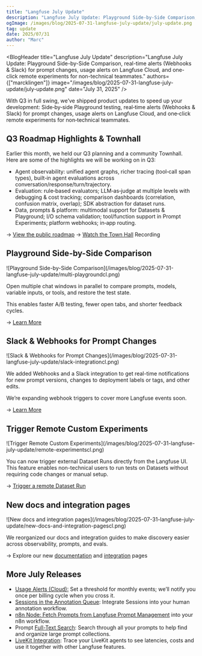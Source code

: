 ```yaml
---
title: "Langfuse July Update"
description: "Langfuse July Update: Playground Side-by-Side Comparison, real-time alerts (Webhooks & Slack) for prompt changes, usage alerts on Langfuse Cloud, and one-click remote experiments for non-technical teammates."
ogImage: /images/blog/2025-07-31-langfuse-july-update/july-update.png
tag: update
date: 2025/07/31
author: "Marc"
---
```



<BlogHeader
  title="Langfuse July Update"
  description="Langfuse July Update: Playground Side-by-Side Comparison, real-time alerts (Webhooks & Slack) for prompt changes, usage alerts on Langfuse Cloud, and one-click remote experiments for non-technical teammates."
  authors={["marcklingen"]}
  image="/images/blog/2025-07-31-langfuse-july-update/july-update.png"
  date="July 31, 2025"
/>

With Q3 in full swing, we’ve shipped product updates to speed up your development: Side‑by‑side Playground testing, real‑time alerts (Webhooks & Slack) for prompt changes, usage alerts on Langfuse Cloud, and one‑click remote experiments for non‑technical teammates.

## Q3 Roadmap Highlights & Townhall

Earlier this month, we held our Q3 planning and a community Townhall. Here are some of the highlights we will be working on in Q3:

-   Agent observability: unified agent graphs, richer tracing (tool‑call span types), built‑in agent evaluations across conversation/response/turn/trajectory.
-   Evaluation: rule‑based evaluators; LLM‑as‑judge at multiple levels with debugging & cost tracking; comparison dashboards (correlation, confusion matrix, overlap); SDK abstraction for dataset runs.
-   Data, prompts & platform: multimodal support for Datasets & Playground; I/O schema validation; tool/function support in Prompt Experiments; platform webhooks; in‑app routing.

→ [View the public roadmap](/docs/roadmap)
→ [Watch the Town Hall](https://www.youtube.com/watch?v=cz8HqPhDLHE) Recording

## Playground Side-by-Side Comparison

<Frame>
![Playground Side-by-Side Comparison](/images/blog/2025-07-31-langfuse-july-update/multi-playgroundcl.png)
</Frame>

Open multiple chat windows in parallel to compare prompts, models, variable inputs, or tools, and restore the test state.

This enables faster A/B testing, fewer open tabs, and shorter feedback cycles.

→ [Learn More](/changelog/2025-07-28-playground-side-by-side)

## Slack & Webhooks for Prompt Changes

<Frame>
![Slack & Webhooks for Prompt Changes](/images/blog/2025-07-31-langfuse-july-update/slack-integrationcl.png)
</Frame>

We added Webhooks and a Slack integration to get real-time notifications for new prompt versions, changes to deployment labels or tags, and other edits.

We’re expanding webhook triggers to cover more Langfuse events soon.

→ [Learn More](/changelog/2025-07-30-slack-prompt-notifications)

## Trigger Remote Custom Experiments

<Frame>
![Trigger Remote Custom Experiments](/images/blog/2025-07-31-langfuse-july-update/remote-experimentscl.png)
</Frame>

You can now trigger external Dataset Runs directly from the Langfuse UI. This feature enables non-technical users to run tests on Datasets without requiring code changes or manual setup.

→ [Trigger a remote Dataset Run](/changelog/2025-07-24-remote-experiment-triggers)

## New docs and integration pages

<Frame fullWidth>
![New docs and integration pages](/images/blog/2025-07-31-langfuse-july-update/new-docs-and-integration-pagescl.png)
</Frame>

We reorganized our docs and integration guides to make discovery easier across observability, prompts, and evals.

→ Explore our new [documentation](/docs) and [integration](/integrations) pages

## More July Releases

-   [Usage Alerts (Cloud):](/changelog/2025-07-30-usage-alerts)  Set a threshold for monthly events; we’ll notify you once per billing cycle when you cross it.
-   [Sessions in the Annotation Queue](/changelog/2025-07-28-sessions-in-annotation-queues): Integrate Sessions into your human annotation workflow.
-   [n8n Node: Fetch Prompts from Langfuse Prompt Management](/changelog/2025-07-06-n8n-node-for-langfuse-prompts) into your n8n workflow.
-   Prompt [Full-Text Search](/changelog/2025-07-22-full-text-search-for-prompts): Search through all your prompts to help find and organize large prompt collections.
-   [LiveKit Integration](/changelog/2025-07-25-livekit-integration):  Trace your LiveKit agents to see latencies, costs and use it together with other Langfuse features.